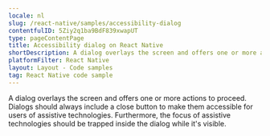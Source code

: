 ```yaml
---
locale: nl
slug: /react-native/samples/accessibility-dialog
contentfulID: 5Ziy2q1ba9BdF839xwapUT
type: pageContentPage
title: Accessibility dialog on React Native
shortDescription: A dialog overlays the screen and offers one or more actions to proceed.
platformFilter: React Native
layout: Layout - Code samples
tag: React Native code sample
---
```


A dialog overlays the screen and offers one or more actions to proceed. Dialogs should always include a close button to make them accessible for users of assistive technologies. Furthermore, the focus of assistive technologies should be trapped inside the dialog while it's visible.

<CodeSample id="accessibility-dialog" locale="nl" platform="react native"/>